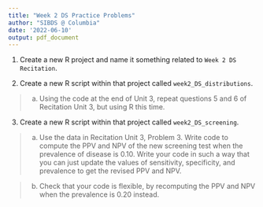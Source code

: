 ```yaml
---
title: "Week 2 DS Practice Problems"
author: "SIBDS @ Columbia"
date: '2022-06-10'
output: pdf_document
---
```


1.	Create a new R project and name it something related to `Week 2 DS Recitation`.

2.	Create a new R script within that project called `week2_DS_distributions`.

>a.	Using the code at the end of Unit 3, repeat questions 5 and 6 of Recitation Unit 3, but using R this time.

3.	Create a new R script within that project called `week2_DS_screening`.

>a.	Use the data in Recitation Unit 3, Problem 3. Write code to compute the PPV and NPV of the new screening test when the prevalence of disease is 0.10. Write your code in such a way that you can just update the values of sensitivity, specificity, and prevalence to get the revised PPV and NPV.

>b.	Check that your code is flexible, by recomputing the PPV and NPV when the prevalence is 0.20 instead.
